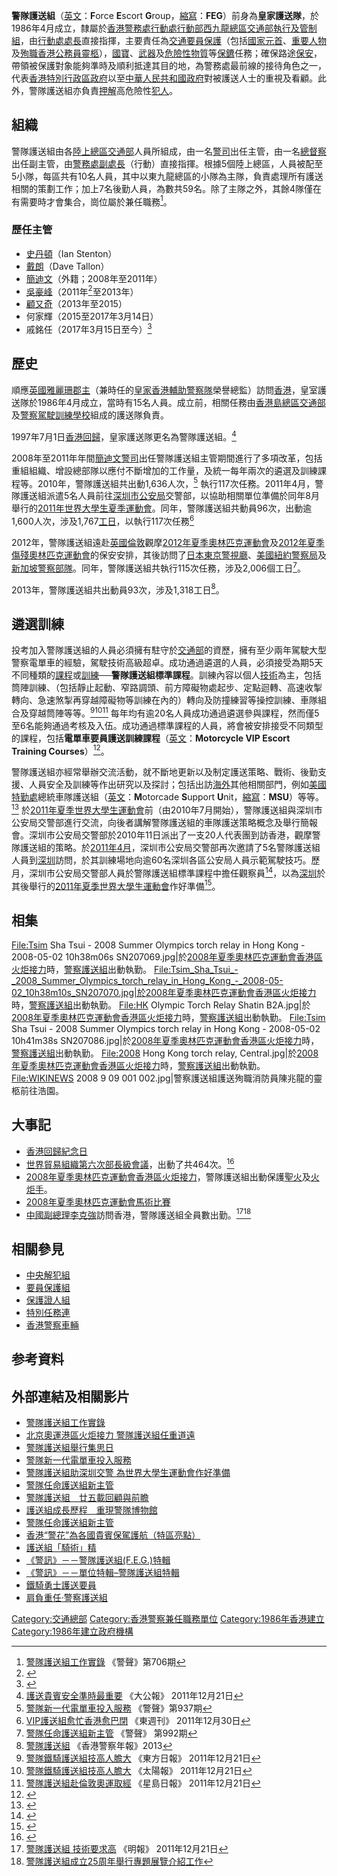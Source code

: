 {{Pathnav|香港警務處|香港警務處架構|行動處|行動部|警察總區|西九龍總區|交通部|執行及管制組|frame=1}}
{{Infobox law enforcement agency
|unit_n ame= 警隊護送組<br>{{lang|en|Force Escort Group}}
|image= [[File:WIKINEWS_2009_04_001_002.jpg|250px]]
|caption= 警察護送組護送[[殉職|殉職]][[警署警長|警署警長]][[陳家偉_(警察)|陳家偉]]的[[靈柩|靈柩]]前往[[浩園|浩園]]。
|country= {{HK}}
|type= [[保鑣|保鑣]]
|branch= [[香港警務處|香港警務處]]
|dates= 1986年4月至今
|specialization= [[交通|交通]][[要員保護|要員保護]]、[[保鑣|保鑣]]及[[押解|押解]]
|command_structure= [[行動處|行動處]][[行動部|行動部]][[西九龍總區|西九龍總區]][[交通總部|交通部]][[執行及管制組|執行及管制組]]
|size= 59名
|garrison= 
|ceremonial_chief=
|nickname= 
|motto= 
|colors= 螢光綠
|march=
|mascot=
|battles= 
|current_commander= [[戚銘任|戚銘任]][[警司|警司]]
|notable_commanders=
|anniversaries= 2011年
|decorations=
|identification_symbol=
|identification_symbol_label=
}}
'''警隊護送組'''（[[英文|英文]]：'''F'''orce '''E'''scort '''G'''roup，[[縮寫|縮寫]]：'''FEG'''）前身為'''皇家護送隊'''，於1986年4月成立，隸屬於[[香港警務處|香港警務處]][[行動處|行動處]][[行動部|行動部]][[西九龍總區|西九龍總區]][[交通總部|交通部]][[執行及管制組|執行及管制組]]，由[[行動處處長|行動處處長]]直接指揮，主要責任為[[交通|交通]][[要員保護|要員保護]]（包括[[國家元首|國家元首]]、[[重要人物|重要人物]]及[[殉職|殉職]][[香港公務員|香港公務員]][[靈柩|靈柩]]），[[國寶|國寶]]、[[武器|武器]]及[[危險性物質|危險性物質]]等[[保鑣|保鑣]]任務；確保路途[[保安|保安]]，帶領被保護對象能夠準時及順利抵達其目的地，為警務處最前線的接待角色之一，代表[[香港特別行政區政府|香港特別行政區政府]]以至[[中華人民共和國政府|中華人民共和國政府]]對被護送人士的重視及看顧。此外，警隊護送組亦負責[[押解|押解]]高危險性[[犯人|犯人]]。

==組織==
警隊護送組由各[[陸上總區|陸上總區]][[交通總部|交通部]]人員所組成，由一名[[警司|警司]]出任主管，由一名[[總督察|總督察]]出任副主管，由[[警務處副處長|警務處副處長]]（行動）直接指揮。根據5個陸上總區，人員被配至5小隊，每區共有10名人員，其中以東九龍總區的小隊為主隊，負責處理所有護送相關的策劃工作；加上7名後勤人員，為數共59名。除了主隊之外，其餘4隊僅在有需要時才會集合，崗位屬於兼任職務<ref>[http://www.police.gov.hk/offbeat/706/024_c.htm 警隊護送組工作實錄] {{Wayback|url=http://www.police.gov.hk/offbeat/706/024_c.htm |date=20070831071632 }} 《警聲》第706期</ref>。

===歷任主管===
{{動態列表}}
*[[史丹頓|史丹頓]]（Ian Stenton）
*[[戴朗|戴朗]]（Dave Tallon）
*[[簡迪文|簡迪文]]（外籍；2008年至2011年）
*[[吳豪峰|吳豪峰]]（2011年<ref>{{Cite web |url=http://www.police.gov.hk/offbeat/946/chi/n07.htm |title=警隊任命護送組新主管 |accessdate=2011-06-30 |archive-date=2014-10-30 |archive-url=https://web.archive.org/web/20141030135243/http://www.police.gov.hk/offbeat/946/chi/n07.htm |dead-url=no }}</ref>至2013年）
*[[顧又奇|顧又奇]]（2013年至2015）
*何家輝（2015至2017年3月14日）
*戚銘任（2017年3月15日至今）<ref>{{Cite web |url=http://www.police.gov.hk/offbeat/1084/chi/5150.html |title=警隊任命護送組新主管 |accessdate=2017-04-16 |archive-date=2017-04-17 |archive-url=https://web.archive.org/web/20170417073022/http://www.police.gov.hk/offbeat/1084/chi/5150.html |dead-url=no }}</ref>

==歷史==
順應[[英國|英國]][[雅麗珊郡主|雅麗珊郡主]]（兼時任的[[皇家香港輔助警察隊|皇家香港輔助警察隊]]榮譽總監）訪問[[香港|香港]]，皇室護送隊於1986年4月成立，當時有15名人員。成立前，相關任務由[[香港島總區|香港島總區]][[交通部|交通部]]及[[警察駕駛訓練學校|警察駕駛訓練學校]]組成的護送隊負責。

1997年7月1日[[香港回歸|香港回歸]]，皇家護送隊更名為警隊護送組。<ref>[http://www.takungpao.com/hm/top/2011-12-21/1045147.html 護送貴賓安全準時最重要]{{dead link|date=2018年4月 |bot=InternetArchiveBot |fix-attempted=yes }} 《大公報》 2011年12月21日</ref>

2008年至2011年年間[[簡迪文|簡迪文]][[警司|警司]]出任警隊護送組主管期間進行了多項改革，包括重組組織、增設總部隊以應付不斷增加的工作量，及統一每年兩次的遴選及訓練課程等。2010年，警隊護送組共出動1,636人次，<ref>[http://www.police.gov.hk/offbeat/937/chi/p01.htm 警隊新一代電單車投入服務] {{Wayback|url=http://www.police.gov.hk/offbeat/937/chi/p01.htm |date=20110304235844 }} 《警聲》第937期</ref> 執行117次任務。2011年4月，警隊護送組派遣5名人員前往[[深圳市公安局|深圳市公安局]]交警部，以協助相關單位準備於同年8月舉行的[[2011年世界大學生夏季運動會|2011年世界大學生夏季運動會]]。同年，警隊護送組共動員96次，出動逾1,600人次，涉及1,767[[工日|工日]]，以執行117次任務<ref>[http://eastweek.my-magazine.me/index.php?aid=17030 VIP護送組愈忙香港愈巴閉] {{Wayback|url=http://eastweek.my-magazine.me/index.php?aid=17030 |date=20141113052639 }} 《東週刊》 2011年12月30日</ref>

2012年，警隊護送組遠赴[[英國|英國]][[倫敦|倫敦]]觀摩[[2012年夏季奧林匹克運動會|2012年夏季奧林匹克運動會]]及[[2012年夏季傷殘奧林匹克運動會|2012年夏季傷殘奧林匹克運動會]]的保安安排，其後訪問了[[日本|日本]][[東京|東京]][[警視廳|警視廳]]、[[美國|美國]][[紐約警察局|紐約警察局]]及[[新加坡警察部隊|新加坡警察部隊]]。同年，警隊護送組共執行115次任務，涉及2,006個工日<ref>[http://www.police.gov.hk/offbeat/992/chi/244.html 警隊任命護送組新主管] {{Wayback|url=http://www.police.gov.hk/offbeat/992/chi/244.html |date=20141030134459 }} 《警聲》 第992期</ref>。

2013年，警隊護送組共出動員93次，涉及1,318工日<ref>[http://www.police.gov.hk/info/review/2013/text/tc/HKPF_TChi04.html 警隊護送組] {{Wayback|url=http://www.police.gov.hk/info/review/2013/text/tc/HKPF_TChi04.html |date=20141030071446 }} 《香港警察年報》2013</ref>。

==遴選訓練==
投考加入警隊護送組的人員必須擁有駐守於[[交通部|交通部]]的資歷，擁有至少兩年駕駛大型警察電單車的經驗，駕駛技術高級超卓。成功通過遴選的人員，必須接受為期5天不同種類的[[課程|課程]]或[[訓練|訓練]]──'''警隊護送組標準課程'''。訓練內容以個人[[技術|技術]]為主，包括筒陣訓練、（包括靜止起動、窄路調頭、前方障礙物處起步、定點迴轉、高速收掣轉向、急速煞掣再穿越障礙物等訓練在內的）轉向及防撞練習等操控訓練、車隊組合及穿越筒陣等等。<ref>[http://the-sun.on.cc/cnt/news/20111221/00407_054.html?pubdate=20111221 警隊鐵騎護送組技高人膽大] 《東方日報》 2011年12月21日</ref><ref>[http://the-sun.on.cc/cnt/news/20111221/00407_054.html 警隊鐵騎護送組技高人膽大] {{Wayback|url=http://the-sun.on.cc/cnt/news/20111221/00407_054.html |date=20120113113805 }} 《太陽報》 2011年12月21日</ref><ref>[http://hk.news.yahoo.com/%E8%AD%A6%E9%9A%8A%E8%AD%B7%E9%80%81%E7%B5%84%E8%B5%B4%E5%80%AB%E6%95%A6%E5%A5%A7%E9%81%8B%E5%8F%96%E7%B6%93-220910673.html 警隊護送組赴倫敦奧運取經] 《星島日報》 2011年12月21日</ref> 每年均有逾20名人員成功通過遴選參與課程，然而僅5至6名能夠通過考核及入伍。成功通過標準課程的人員，將會被安排接受不同類型的課程，包括'''電單車要員護送訓練課程'''（[[英文|英文]]：'''Motorcycle VIP Escort Training Courses'''）<ref>{{Cite web |url=http://www.police.gov.hk/info/review/2010/tc/pdf/TC_E_operations.pdf |title=警隊護送組 |access-date=2011-07-06 |archive-url=https://web.archive.org/web/20131029204255/http://www.police.gov.hk/info/review/2010/tc/pdf/TC_E_operations.pdf |archive-date=2013-10-29 |dead-url=yes }}</ref>。

警隊護送組亦經常舉辦交流活動，就不斷地更新以及制定護送策略、戰術、後勤支援、人員安全及訓練等作出研究以及探討；包括出訪[[海外|海外]]其他相關部門，例如[[美國特勤處|美國特勤處]]總統車隊護送組（[[英文|英文]]：'''M'''otorcade '''S'''upport '''U'''nit，[[縮寫|縮寫]]：'''MSU'''）等等。<ref>{{Cite web |url=http://www.police.gov.hk/offbeat/933/chi/n10.htm |title=警隊護送組訪美總統護衛 《警聲》 2010年12月1日 |accessdate=2010年12月4日 |archive-date=2015年9月24日 |archive-url=https://web.archive.org/web/20150924124243/http://www.police.gov.hk/offbeat/933/chi/n10.htm |dead-url=no }}</ref> 於[[2011年夏季世界大學生運動會|2011年夏季世界大學生運動會]]前（由2010年7月開始），警隊護送組與深圳市公安局交警部進行交流，向後者講解警隊護送組的車隊護送策略概念及舉行簡報會。深圳市公安局交警部於2010年11日派出了一支20人代表團到訪香港，觀摩警隊護送組的策略。於[[2011年4月|2011年4月]]，深圳市公安局交警部再次邀請了5名警隊護送組人員到[[深圳|深圳]]訪問，於其訓練場地向逾60名深圳各區公安局人員示範駕駛技巧。歷月，深圳市公安局交警部人員於警隊護送組標準課程中擔任觀察員<ref>{{Cite web |url=http://www.police.gov.hk/offbeat/945/chi/n03.htm |title=警隊護送組助深圳交警 為世界大學生運動會作好準備 |accessdate=2011-06-21 |archive-date=2015-09-24 |archive-url=https://web.archive.org/web/20150924124321/http://www.police.gov.hk/offbeat/945/chi/n03.htm |dead-url=no }}</ref>，以為[[深圳|深圳]]於其後舉行的[[2011年夏季世界大學生運動會|2011年夏季世界大學生運動會]]作好準備<ref>{{Cite web |url=http://www.police.gov.hk/info/review/2011/ |title=警隊護送組 |access-date=2012-09-10 |archive-url=https://web.archive.org/web/20130922091113/http://www.police.gov.hk/info/review/2011/ |archive-date=2013-09-22 |dead-url=yes }}</ref>。

==相集==
<gallery>
File:Tsim Sha Tsui - 2008 Summer Olympics torch relay in Hong Kong - 2008-05-02 10h38m06s SN207069.jpg|於[[2008年夏季奧林匹克運動會香港區火炬接力|2008年夏季奧林匹克運動會香港區火炬接力]]時，[[警察護送組|警察護送組]]出動執勤。
File:Tsim_Sha_Tsui_-_2008_Summer_Olympics_torch_relay_in_Hong_Kong_-_2008-05-02_10h38m10s_SN207070.jpg|於[[2008年夏季奧林匹克運動會香港區火炬接力|2008年夏季奧林匹克運動會香港區火炬接力]]時，[[警察護送組|警察護送組]]出動執勤。
File:HK Olympic Torch Relay Shatin B2A.jpg|於[[2008年夏季奧林匹克運動會香港區火炬接力|2008年夏季奧林匹克運動會香港區火炬接力]]時，[[警察護送組|警察護送組]]出動執勤。
File:Tsim Sha Tsui - 2008 Summer Olympics torch relay in Hong Kong - 2008-05-02 10h41m38s SN207086.jpg|於[[2008年夏季奧林匹克運動會香港區火炬接力|2008年夏季奧林匹克運動會香港區火炬接力]]時，[[警察護送組|警察護送組]]出動執勤。
File:2008 Hong Kong torch relay, Central.jpg|於[[2008年夏季奧林匹克運動會香港區火炬接力|2008年夏季奧林匹克運動會香港區火炬接力]]時，[[警察護送組|警察護送組]]出動執勤。
File:WIKINEWS 2008 9 09 001 002.jpg|警察護送組護送殉職消防員陳兆龍的靈柩前往浩園。
</gallery>

==大事記==
*[[香港回歸紀念日|香港回歸紀念日]]
*[[世界貿易組織第六次部長級會議|世界貿易組織第六次部長級會議]]，出動了共464次。<ref>{{Cite web |url=http://www.police.gov.hk/offbeat/822/chi/n04.htm |title=世貿會議期間　人員默默耕耘  致力提供優質服務 |accessdate=2011-05-20 |archive-date=2010-08-15 |archive-url=https://web.archive.org/web/20100815051429/http://www.police.gov.hk/offbeat/822/chi/n04.htm |dead-url=yes }}</ref>
*[[2008年夏季奧林匹克運動會香港區火炬接力|2008年夏季奧林匹克運動會香港區火炬接力]]，警隊護送組出動保護[[聖火|聖火]]及[[火炬手|火炬手]]。
*[[2008年夏季奧林匹克運動會馬術比賽|2008年夏季奧林匹克運動會馬術比賽]]
*[[中國副總理|中國副總理]][[李克強|李克強]]訪問香港，警隊護送組全員數出勤。<ref>[http://hk.news.yahoo.com/警隊護送組-技術要求高-211652808.html 警隊護送組 技術要求高] 《明報》 2011年12月21日</ref><ref>[http://hk.news.yahoo.com/%E8%AD%A6%E9%9A%8A%E8%AD%B7%E9%80%81%E7%B5%84%E6%88%90%E7%AB%8B25%E5%91%A8%E5%B9%B4%E8%88%89%E8%A1%8C%E5%B0%88%E9%A1%8C%E5%B1%95%E8%A6%BD%E4%BB%8B%E7%B4%B9%E5%B7%A5%E4%BD%9C-092400618.html 警隊護送組成立25周年舉行專題展覽介紹工作]</ref>

==相關參見==
*[[中央解犯組|中央解犯組]]
*[[要員保護組|要員保護組]]
*[[保護證人組|保護證人組]]
*[[特別任務連|特別任務連]]
*[[香港警察車輛|香港警察車輛]]

==参考資料==
{{reflist|2}}

==外部連結及相關影片==
*[http://www.police.gov.hk/offbeat/706/024_c.htm 警隊護送組工作實錄]{{Wayback|url=http://www.police.gov.hk/offbeat/706/024_c.htm |date=20070831071632 }}
*[http://www.police.gov.hk/offbeat/872/chi/p01.htm 北京奧運港區火炬接力  警隊護送組任重道遠]{{Wayback|url=http://www.police.gov.hk/offbeat/872/chi/p01.htm |date=20080813125112 }}
*[http://www.police.gov.hk/offbeat/914/chi/n16.htm 警隊護送組舉行集思日]{{Wayback|url=http://www.police.gov.hk/offbeat/914/chi/n16.htm |date=20160305013905 }}
*[http://www.police.gov.hk/offbeat/937/chi/p01.htm 警隊新一代電單車投入服務]{{Wayback|url=http://www.police.gov.hk/offbeat/937/chi/p01.htm |date=20110304235844 }}
*[http://www.police.gov.hk/offbeat/945/chi/n03.htm 警隊護送組助深圳交警  為世界大學生運動會作好準備]{{Wayback|url=http://www.police.gov.hk/offbeat/945/chi/n03.htm |date=20150924124321 }}
*[http://www.police.gov.hk/offbeat/946/chi/n07.htm 警隊任命護送組新主管]{{Wayback|url=http://www.police.gov.hk/offbeat/946/chi/n07.htm |date=20141030135243 }}
*[http://www.police.gov.hk/offbeat/958/chi/index.htm 警隊護送組　廿五載回顧與前瞻]{{Wayback|url=http://www.police.gov.hk/offbeat/958/chi/index.htm |date=20160304111135 }}
*[http://www.police.gov.hk/offbeat/959/chi/n05.htm 護送組成長歷程　重現警隊博物館]{{Wayback|url=http://www.police.gov.hk/offbeat/959/chi/n05.htm |date=20141003181426 }}
*[http://www.police.gov.hk/offbeat/992/chi/244.html 警隊任命護送組新主管]{{Wayback|url=http://www.police.gov.hk/offbeat/992/chi/244.html |date=20141030134459 }}
*[http://www.people.com.cn/BIG5/paper68/6592/645831.html 香港“警花”為各國貴賓保駕護航（特區亮點）]{{Wayback|url=http://www.people.com.cn/BIG5/paper68/6592/645831.html |date=20160304071134 }}
*[http://hk.news.yahoo.com/article/080809/3/7m2p.html 護送組「騎術」精]{{Wayback|url=http://hk.news.yahoo.com/article/080809/3/7m2p.html |date=20080909125209 }}
*[https://www.youtube.com/watch?v=02DBiScSXu0 《警訊》－－警隊護送組(F.E.G.)特輯 ]{{Wayback|url=https://www.youtube.com/watch?v=02DBiScSXu0 |date=20170327173852 }}
*[https://www.youtube.com/watch?v=nYz44DPhluU 《警訊》－－單位特輯–警隊護送組特輯 ]{{Wayback|url=https://www.youtube.com/watch?v=nYz44DPhluU |date=20170327173312 }}
*[https://www.youtube.com/watch?v=1TYgkd7wepQ 鐵騎勇士護送要員 ]
*[https://www.facebook.com/HongKongPoliceForce/videos/1497244500363509/ 肩負重任‧警察護送組]
{{commonscat|Police automobiles in Hong Kong}}

{{模板:香港紀律部隊保鑣隊伍}}
{{香港警務處架構}}

[[Category:交通總部|Category:交通總部]]
[[Category:香港警察兼任職務單位|Category:香港警察兼任職務單位]]
[[Category:1986年香港建立|Category:1986年香港建立]]
[[Category:1986年建立政府機構|Category:1986年建立政府機構]]